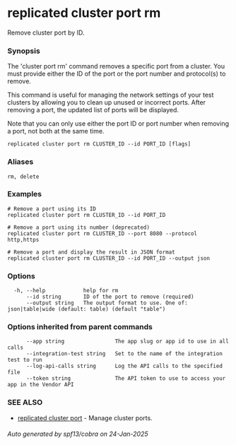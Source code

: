 # replicated cluster port rm

Remove cluster port by ID.

### Synopsis

The 'cluster port rm' command removes a specific port from a cluster. You must provide either the ID of the port or the port number and protocol(s) to remove.

This command is useful for managing the network settings of your test clusters by allowing you to clean up unused or incorrect ports. After removing a port, the updated list of ports will be displayed.

Note that you can only use either the port ID or port number when removing a port, not both at the same time.

```
replicated cluster port rm CLUSTER_ID --id PORT_ID [flags]
```

### Aliases

```
rm, delete
```

### Examples

```
# Remove a port using its ID
replicated cluster port rm CLUSTER_ID --id PORT_ID

# Remove a port using its number (deprecated)
replicated cluster port rm CLUSTER_ID --port 8080 --protocol http,https

# Remove a port and display the result in JSON format
replicated cluster port rm CLUSTER_ID --id PORT_ID --output json
```

### Options

```
  -h, --help            help for rm
      --id string       ID of the port to remove (required)
      --output string   The output format to use. One of: json|table|wide (default: table) (default "table")
```

### Options inherited from parent commands

```
      --app string                The app slug or app id to use in all calls
      --integration-test string   Set to the name of the integration test to run
      --log-api-calls string      Log the API calls to the specified file
      --token string              The API token to use to access your app in the Vendor API
```

### SEE ALSO

* [replicated cluster port](replicated-cli-cluster-port)	 - Manage cluster ports.

###### Auto generated by spf13/cobra on 24-Jan-2025
